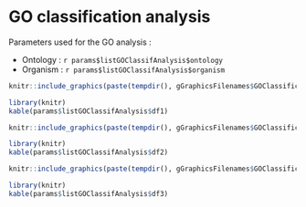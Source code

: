 # GO classification analysis

Parameters used for the GO analysis :

* Ontology : `r params$listGOClassifAnalysis$ontology` 
* Organism : `r params$listGOClassifAnalysis$organism`


                                                       
   
   
```{r fig_GOClassif1, eval=params$listGOClassifAnalysis$group1, out.width = "75%", echo=FALSE}
knitr::include_graphics(paste(tempdir(), gGraphicsFilenames$GOClassification_img1, sep="/"))
```                                                    

```{r tab_GOClassif1, eval=params$listGOClassifAnalysis$group1, out.width = "75%", echo=FALSE}
library(knitr)
kable(params$listGOClassifAnalysis$df1)
```  


```{r fig_GOClassif2, eval=params$listGOClassifAnalysis$group2, out.width = "75%", echo=FALSE}
knitr::include_graphics(paste(tempdir(), gGraphicsFilenames$GOClassification_img2, sep="/"))
```                                                    

```{r tab_GOClassif2, eval=params$listGOClassifAnalysis$group2, out.width = "75%", echo=FALSE}
library(knitr)
kable(params$listGOClassifAnalysis$df2)
```    

```{r fig_GOClassif3, eval=params$listGOClassifAnalysis$group3, out.width = "75%", echo=FALSE}
knitr::include_graphics(paste(tempdir(), gGraphicsFilenames$GOClassification_img3, sep="/"))
```                                                    

```{r tab_GOClassif3, eval=params$listGOClassifAnalysis$group3, out.width = "75%", echo=FALSE}
library(knitr)
kable(params$listGOClassifAnalysis$df3)
```                                                    


